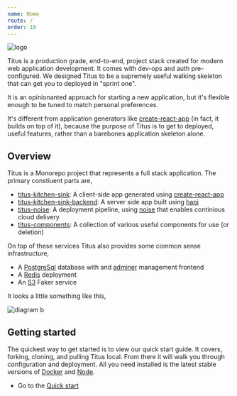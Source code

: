 ```yaml
---
name: Home
route: /
order: 10
---
```


![logo](public/logo.svg)

Titus is a production grade, end-to-end, project stack created for modern web application development. It comes with dev-ops and auth pre-configured. We designed Titus to be a supremely useful walking skeleton that can get you to deployed in "sprint one".

It is an opinionanted approach for starting a new application, but it's flexible enough to be tuned to match personal preferences.

It's different from application generators like [create-react-app]() (in fact, it builds on top of it), because the purpose of Titus is to get to deployed, useful features, rather than a barebones application skeleton alone.

## Overview
Titus is a Monorepo project that represents a full stack application. The primary constiuent parts are,

- [titus-kitchen-sink](): A client-side app generated using [create-react-app]()
- [titus-kitchen-sink-backend](): A server side app built using [hapi]()
- [titus-noise](): A deployment pipeline, using [noise]() that enables continious cloud delivery
- [titus-components](): A collection of various useful components for use (or deletion)

On top of these services Titus also provides some common sense infrastructure,

- A [PostgreSql]() database with and [adminer]() management frontend
- A [Redis]() deployment
- An [S3]() Faker service

It looks a little something like this,

![diagram b](public/diagram-b.svg)

## Getting started
The quickest way to get started is to view our quick start guide. It covers, forking, cloning, and pulling Titus local. From there it will walk you through configuration and deployment. All you need installed is the latest stable versions of [Docker]() and [Node]().

- Go to the [Quick start](/quick-start)
